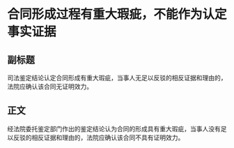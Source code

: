 # 合同形成过程有重大瑕疵，不能作为认定事实证据
## 副标题
司法鉴定结论认定合同形成有重大瑕疵，当事人无足以反驳的相反证据和理由的，法院应确认该合同无证明效力。
## 正文
经法院委托鉴定部门作出的鉴定结论认为合同的形成具有重大瑕疵，当事人没有足以反驳的相反证据和理由的，法院应确认该合同不具有证明效力。